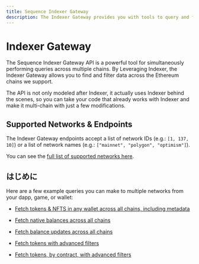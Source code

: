 ```yaml
---
title: Sequence Indexer Gateway
description: The Indexer Gateway provides you with tools to query and filter data across multiple Ethereum networks with ease.
---
```


# Indexer Gateway
The Sequence Indexer Gateway API is a powerful tool for simultaneously
performing queries across multiple chains. By Leveraging Indexer, the Indexer
Gateway allows you to find and filter data across the Ethereum chains we
support.

The API is not only modeled after Indexer, it actually uses Indexer behind the
scenes, so you can take your code that already works with Indexer and make it
multi-chain with just a few modifications.

## Supported Networks & Endpoints
The Indexer Gateway endpoints accept a list of network IDs (e.g.: `[1, 137,
10]`) or a list of network names (e.g.: `["mainnet", "polygon", "optimism"]`).

You can see the [full list of supported networks
here](https://status.sequence.info).

## はじめに
Here are a few example queries you can make to multiple networks from your
dapp, game, or wallet:
-   [Fetch tokens & NFTS in any wallet across all chains, including
    metadata](/api-references/indexer-gateway/examples/get-token-balances)

-   [Fetch native balances across all
    chains](/api-references/indexer-gateway/examples/get-native-token-balances)

-   [Fetch balance updates across all
    chains](/api-references/indexer-gateway/examples/get-balance-updates)

-   [Fetch tokens with advanced
    filters](/api-references/indexer-gateway/examples/get-token-balances-details)

-   [Fetch tokens, by contract, with advanced
    filters](/api-references/indexer-gateway/examples/get-token-balances-by-contract)